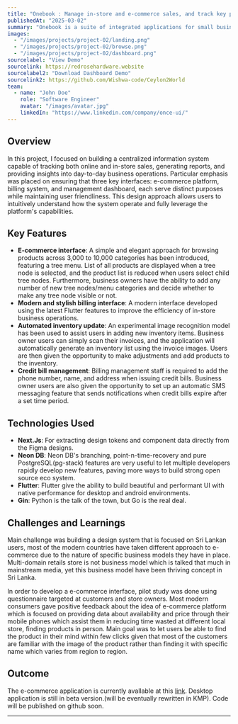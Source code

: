 ```yaml
---
title: "Onebook : Manage in-store and e-commerce sales, and track key performance indicators with ease through a simple interface and AI Assistant"
publishedAt: "2025-03-02"
summary: "Onebook is a suite of integrated applications for small businesses to manage in-store and e-commerce sales, inventory, and customer interactions. Onebook aims to provide a simple and intuitive experience for users without prior computer literacy, enabling them to leverage technology to grow their businesses with a locally affordable investment."
images:
  - "/images/projects/project-02/landing.png"
  - "/images/projects/project-02/browse.png"
  - "/images/projects/project-02/dashboard.png"
sourcelabel: "View Demo"
sourcelink: https://redrosehardware.website
sourcelabel2: "Download Dashboard Demo"
sourcelink2: https://github.com/Wishwa-code/Ceylon2World
team:
  - name: "John Doe"
    role: "Software Engineer"
    avatar: "/images/avatar.jpg"
    linkedIn: "https://www.linkedin.com/company/once-ui/"
---
```


## Overview

In this project, I focused on building a centralized information system capable of tracking both online and in-store sales, generating reports, and providing insights into day-to-day business operations. Particular emphasis was placed on ensuring that three key interfaces: e-commerce platform, billing system, and management dashboard, each serve distinct purposes while maintaining user friendliness. This design approach allows users to intuitively understand how the system operate and fully leverage the platform's capabilities.

## Key Features

- **E-commerce interface**:  A simple and elegant approach for browsing products across 3,000 to 10,000 categories has been introduced, featuring a tree menu. List of all products are displayed when a tree node is selected, and the product list is reduced when users select child tree nodes. Furthermore, business owners have the ability to add any number of new tree nodes/menu categories and decide whether to make any tree node visible or not.
- **Modern and stylish billing interface**: A modern interface developed using the latest Flutter features to improve the efficiency of in-store business operations.
- **Automated inventory update**: An experimental image recognition model has been used to assist users in adding new inventory items. Business owner users can simply scan their invoices, and the application will automatically generate an inventory list using the invoice images. Users are then given the opportunity to make adjustments and add products to the inventory.
- **Credit bill management**: Billing management staff is required to add the phone number, name, and address when issuing credit bills. Business owner users are also given the opportunity to set up an automatic SMS messaging feature that sends notifications when credit bills expire after a set time period.

## Technologies Used

- **Next.Js**: For extracting design tokens and component data directly from the Figma designs.
- **Neon DB**: Neon DB's branching, point-n-time-recovery and pure PostgreSQL(pg-stack) features are very useful to let multiple developers rapidly develop new features, paving more ways to build strong open source eco system.
- **Flutter**: Flutter give the ability to build beautiful and performant UI with native performance for desktop and android environments.
- **Gin**: Python is the talk of the town, but Go is the real deal.

## Challenges and Learnings

Main challenge was building a design system that is focused on Sri Lankan users, most of the modern countries have taken different approach to e-commerce due to the nature of specific business models they have in place. Multi-domain retails store is not business model which is talked that much in mainstream media, yet this business model have been thriving concept in Sri Lanka. 

In order to develop a e-commerce interface, pilot study was done using questionnaire targeted at customers and store owners. Most modern consumers gave positive feedback about the idea of e-commerce platform which is focused on providing data about availability  and price through their mobile phones which assist them in reducing time wasted at different local store, finding products in person. Main goal was to let users be able to find the product in their mind within few clicks given that most of the customers are familiar with the image of the product rather than finding it with specific name which varies from region to region.

## Outcome

The e-commerce application is currently avallable at this [link](https://redrosehardware.website). Desktop application is still in beta version.(will be eventually rewritten in KMP). Code will be published on github soon.

---